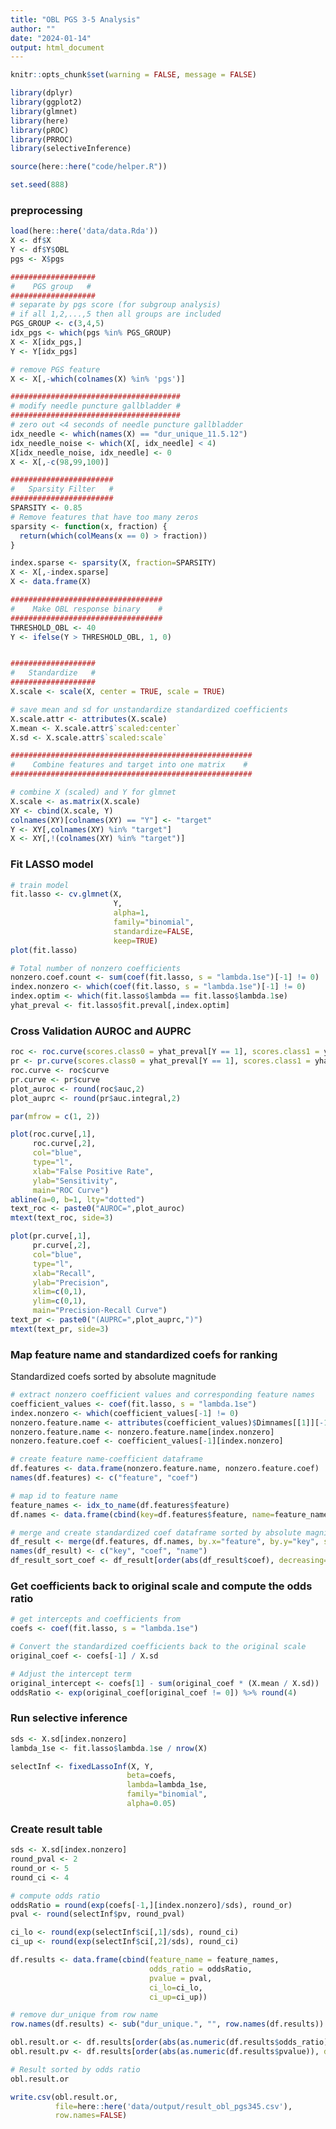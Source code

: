 ```yaml
---
title: "OBL PGS 3-5 Analysis"
author: ""
date: "2024-01-14"
output: html_document
---
```


```r
knitr::opts_chunk$set(warning = FALSE, message = FALSE) 
```


```r
library(dplyr)
library(ggplot2)
library(glmnet)
library(here)
library(pROC)
library(PRROC)
library(selectiveInference)

source(here::here("code/helper.R"))

set.seed(888)
```


### preprocessing
```r
load(here::here('data/data.Rda'))
X <- df$X
Y <- df$Y$OBL
pgs <- X$pgs

###################
#    PGS group   #
###################
# separate by pgs score (for subgroup analysis)
# if all 1,2,...,5 then all groups are included
PGS_GROUP <- c(3,4,5)
idx_pgs <- which(pgs %in% PGS_GROUP)
X <- X[idx_pgs,]
Y <- Y[idx_pgs]

# remove PGS feature
X <- X[,-which(colnames(X) %in% 'pgs')]

######################################
# modify needle puncture gallbladder #
######################################
# zero out <4 seconds of needle puncture gallbladder
idx_needle <- which(names(X) == "dur_unique_11.5.12")
idx_needle_noise <- which(X[, idx_needle] < 4)
X[idx_needle_noise, idx_needle] <- 0
X <- X[,-c(98,99,100)]

#######################
#   Sparsity Filter   #
#######################
SPARSITY <- 0.85
# Remove features that have too many zeros 
sparsity <- function(x, fraction) {
  return(which(colMeans(x == 0) > fraction))
}

index.sparse <- sparsity(X, fraction=SPARSITY)
X <- X[,-index.sparse]
X <- data.frame(X)

##################################
#    Make OBL response binary    #
##################################
THRESHOLD_OBL <- 40
Y <- ifelse(Y > THRESHOLD_OBL, 1, 0)


###################
#   Standardize   #
###################
X.scale <- scale(X, center = TRUE, scale = TRUE)

# save mean and sd for unstandardize standardized coefficients
X.scale.attr <- attributes(X.scale)
X.mean <- X.scale.attr$`scaled:center`
X.sd <- X.scale.attr$`scaled:scale`

######################################################
#    Combine features and target into one matrix    #
######################################################

# combine X (scaled) and Y for glmnet 
X.scale <- as.matrix(X.scale)
XY <- cbind(X.scale, Y)
colnames(XY)[colnames(XY) == "Y"] <- "target"
Y <- XY[,colnames(XY) %in% "target"]
X <- XY[,!(colnames(XY) %in% "target")]
```


### Fit LASSO model
```r
# train model
fit.lasso <- cv.glmnet(X,
                       Y,
                       alpha=1,
                       family="binomial",
                       standardize=FALSE,
                       keep=TRUE)
plot(fit.lasso)

# Total number of nonzero coefficients
nonzero.coef.count <- sum(coef(fit.lasso, s = "lambda.1se")[-1] != 0)
index.nonzero <- which(coef(fit.lasso, s = "lambda.1se")[-1] != 0)
index.optim <- which(fit.lasso$lambda == fit.lasso$lambda.1se) 
yhat_preval <- fit.lasso$fit.preval[,index.optim]
```


### Cross Validation AUROC and AUPRC 
```r
roc <- roc.curve(scores.class0 = yhat_preval[Y == 1], scores.class1 = yhat_preval[Y == 0], curve=TRUE)
pr <- pr.curve(scores.class0 = yhat_preval[Y == 1], scores.class1 = yhat_preval[Y == 0], curve=TRUE)
roc.curve <- roc$curve
pr.curve <- pr$curve
plot_auroc <- round(roc$auc,2)
plot_auprc <- round(pr$auc.integral,2)

par(mfrow = c(1, 2))

plot(roc.curve[,1], 
     roc.curve[,2], 
     col="blue", 
     type="l",
     xlab="False Positive Rate",
     ylab="Sensitivity",
     main="ROC Curve")
abline(a=0, b=1, lty="dotted")
text_roc <- paste0("AUROC=",plot_auroc)
mtext(text_roc, side=3)

plot(pr.curve[,1],
     pr.curve[,2],
     col="blue",
     type="l",
     xlab="Recall",
     ylab="Precision",
     xlim=c(0,1),
     ylim=c(0,1),
     main="Precision-Recall Curve")
text_pr <- paste0("(AUPRC=",plot_auprc,")")
mtext(text_pr, side=3)
```


### Map feature name and standardized coefs for ranking
Standardized coefs sorted by absolute magnitude
```r
# extract nonzero coefficient values and corresponding feature names
coefficient_values <- coef(fit.lasso, s = "lambda.1se")
index.nonzero <- which(coefficient_values[-1] != 0)
nonzero.feature.name <- attributes(coefficient_values)$Dimnames[[1]][-1]
nonzero.feature.name <- nonzero.feature.name[index.nonzero]
nonzero.feature.coef <- coefficient_values[-1][index.nonzero]

# create feature name-coefficient dataframe
df.features <- data.frame(nonzero.feature.name, nonzero.feature.coef)
names(df.features) <- c("feature", "coef")

# map id to feature name
feature_names <- idx_to_name(df.features$feature)
df.names <- data.frame(cbind(key=df.features$feature, name=feature_names))

# merge and create standardized coef dataframe sorted by absolute magnitude
df_result <- merge(df.features, df.names, by.x="feature", by.y="key", sort=FALSE)
names(df_result) <- c("key", "coef", "name")
df_result_sort_coef <- df_result[order(abs(df_result$coef), decreasing=TRUE),]
```


### Get coefficients back to original scale and compute the odds ratio
```r
# get intercepts and coefficients from 
coefs <- coef(fit.lasso, s = "lambda.1se")

# Convert the standardized coefficients back to the original scale
original_coef <- coefs[-1] / X.sd 

# Adjust the intercept term
original_intercept <- coefs[1] - sum(original_coef * (X.mean / X.sd))
oddsRatio <- exp(original_coef[original_coef != 0]) %>% round(4)
```


### Run selective inference
```r
sds <- X.sd[index.nonzero]
lambda_1se <- fit.lasso$lambda.1se / nrow(X)

selectInf <- fixedLassoInf(X, Y, 
                          beta=coefs, 
                          lambda=lambda_1se, 
                          family="binomial",
                          alpha=0.05) 
```


### Create result table
```r
sds <- X.sd[index.nonzero]
round_pval <- 2
round_or <- 5
round_ci <- 4

# compute odds ratio
oddsRatio = round(exp(coefs[-1,][index.nonzero]/sds), round_or)
pval <- round(selectInf$pv, round_pval)

ci_lo <- round(exp(selectInf$ci[,1]/sds), round_ci)
ci_up <- round(exp(selectInf$ci[,2]/sds), round_ci)

df.results <- data.frame(cbind(feature_name = feature_names,
                               odds_ratio = oddsRatio,
                               pvalue = pval,
                               ci_lo=ci_lo,
                               ci_up=ci_up))

# remove dur_unique from row name
row.names(df.results) <- sub("dur_unique.", "", row.names(df.results))

obl.result.or <- df.results[order(abs(as.numeric(df.results$odds_ratio)), decreasing=TRUE),] 
obl.result.pv <- df.results[order(abs(as.numeric(df.results$pvalue)), decreasing=FALSE),] 

# Result sorted by odds ratio
obl.result.or
```

```r
write.csv(obl.result.or, 
          file=here::here('data/output/result_obl_pgs345.csv'),
          row.names=FALSE)
```

```r

```

